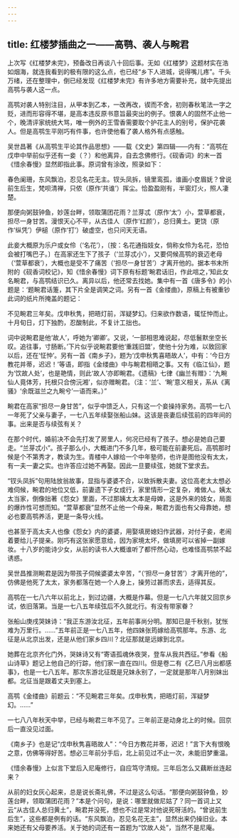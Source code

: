 ```yaml
---
---
---
```

title: 红楼梦插曲之一——高鹗、袭人与畹君
---




上次写《红楼梦未完》，预备改日再谈八十回后事。无如《红楼梦》这题材实在浩如烟海，就连我看到的极有限的这么点，也已经“乡下人进城，说得嘴儿疼”。千头万绪，还在整理中，倒已经发现《红楼梦未完》有许多地方需要补充，就中先提出高鹗与袭人这一点。

高鹗对袭人特别注目，从甲本到乙本，一改再改，锲而不舍，初则春秋笔法一字之贬，进而形容得不堪，是高本违反原书意旨最突出的例子。恨袭人的固然不止他一个，晚清评家统统大骂，唯一例外的王雪香需要取个护花主人的别号，保护花袭人。但是高鹗生平刚巧有件事，也许使他看了袭人格外有点感触。

吴世昌著《从高鹗生平论其作品思想》——载《文史》第四辑——内有：“高鹗在戊申中举前似乎还有一妾（？）和他离异，自去念佛修行。《砚香词》的末一首《惜余春慢》显然即指此事。原词曾有涂改，照录如下：

春色阑珊，东风飘泊，忍见名花无主。钗头凤拆，镜里鸾孤，谁画小奁眉妩？曾说前生后生，梵呗清禅，只侬（原作‘共谁’）挥尘。恰盈盈刚有，半窗灯火，照人凄楚。

那便向粥鼓钟鱼，妙莲台畔，领取蒲团花雨？兰芽忒（原作‘太’）小，萱草都衰，担尽一身甘苦。漫恨天心不平，从古佳人（原作‘红颜’），总归黄土。更饶（原作‘纵凭’）伊槌（原作‘打’）破虚空，也只问天无语。

此妾大概原为乐户或女伶（‘名花’），〔按：名花通指妓女，倘称女伶为名花，恐怕会被打嘴巴子。〕在高家还生下了孩子（‘兰芽忒小’），又要伺候高鹗的衰迈老母（‘萱草都衰’），大概也是受不了痛苦（‘担尽一身甘苦’）才离开他的。据本书末所附的《砚香词校记》，知《惜余春慢》词下原有标题‘畹君话旧，作此唁之，’知此女名畹君，与高鹗结识已久。离异以后，他还常去找她。集中有一首《唐多令》的小题是：‘题畹君话箑，其下片全是调笑之词。另有一首《金缕曲》，原稿上有被重钞此词的纸片所掩盖的题记：

不见畹君三年矣。戊申秋隽，把晤灯前，浑疑梦幻。归来欲作数语，辄怔忡而止。十月旬日，灯下独酌，忍酸制此，不复计工拙也。

词中说畹君是他‘故人’，呼她为‘卿卿’。又说，‘一部相思难说起，尽低鬟默坐空长叹。追往事，寸肠断。’下片似乎说畹君要他‘重践旧盟’，使他十分为难，以致回家以后，还在‘怔忡’。另有一首《南乡子》，题为‘戊申秋隽喜晤故人’，中有：‘今日方教花并蒂，迟迟！’等语，即指《金缕曲》中与畹君相晤之事。又有《临江仙》，题为‘饮故人处’，也是艳情，则此‘故人’亦即畹君。《遗稿》七律《幽兰有赠》：‘九畹仙人竟体芳，托根只合傍沅湘’，似亦赠畹君。（注：‘兰’、‘畹’意义相关，系从《离骚》‘余既滋兰之九畹兮’一语而来。）”

畹君在高家“担尽一身甘苦”，似乎中馈乏人，只有这一个妾操持家务。高鹗一七八一年死了父亲与妻子，一七八五年续娶张船山妹。这该是丧妻后续弦前的四年间的事。出来是否与续弦有关？

在那个时代，婚前决不会先打发了房里人，何况已经有了孩子。想必是她自己要走。“兰芽忒小”。孩子那么小，大概进门不多几年，极可能在前妻死后。高鹗那时候是个不第秀才，教读为生。青楼中人嫁给一个中年塾师，也许是图他没有太太，有一夫一妻之实。也许答应过她不再娶。因此一旦要续弦，她就下堂求去。

“钗头凤拆”句用陆放翁故事，显指与婆婆不合，以致拆散夫妻。这位高老太太想必难伺候，畹君的地位又低，前妻遗下子女成行，家里情形一定复杂，难做人。姨太太当家，倒像拙著《怨女》里面，不过那姨太太本是母婢，这是外来的妓女，局面的爆炸性可想而知。“萱草都衰”显然不止他一个母亲，畹君方面也有父母靠她，想必也要高鹗养活，更是一条导火线。

也甚至于高太夫人也像《怨女》内的婆婆，用娶填房媳妇作武器，对付子妾，老闹着要给儿子提亲。刚巧有这张家愿意给，因为家境太坏，做填房可以省掉一副嫁妆。十八岁的能诗少女，从前的读书人大概谁听了都怦然心动，也难怪高鹗禁不起诱惑。

吴世昌推测畹君是因为带孩子伺候婆婆太辛苦，“（‘担尽一身甘苦’）才离开他的”，仿佛是他死了太太，家务都落在她一个人身上，操劳过甚而求去，适得其反。

高鹗在一七八六年以前北上，到过边疆，大概是作幕。但是一七八六年就又回京乡试，依旧落第。当是一七八五年续弦后不久就北行。有没有带家眷？

张船山庚戌哭妹诗：“我正东游汝北征，五年前事尚分明。那知已是千秋别，犹怅难为万里行。……”五年前正是一七八五年，他四妹张筠嫁给高鹗那年。东游、北征是从北京出发，还是从他们家乡四川？北征那就是远嫁到北京。

她葬在北京齐化门外，哭妹诗又有“寄语孤魂休夜哭，登车从我共西征。”参看《船山诗草》题记上他自己的行踪，他们家一直在四川。但是卷二有《乙巳八月出都感事》，也是一七八五年。那次东游北征既是兄妹永别了，一定就是那年八月别妹出都。北征当是跟着丈夫到塞上。

高鹗《金缕曲》前题云：“不见畹君三年矣。戊申秋隽，把晤灯前，浑疑梦幻。……”

一七八八年秋天中举，已经与畹君三年不见了。三年前正是动身北上的时候。回京后一直没见过面。

《南乡子》也是记“戊申秋隽喜晤故人”：“今日方教花并蒂，迟迟！”言下大有恨晚之意，仿佛等得好苦。想必三年前分手后，北上前见过不止一次，未能旧梦重温。

《惜余春慢》上似言下堂后入尼庵修行，自应笃守清规。三年后怎么又藕断丝连起来？

从前的妇女灰心起来，总是说长斋礼佛，不过是这么句话。“那便向粥鼓钟鱼，妙莲台畔，领取蒲团花雨？”本是个问句，是说：哪里就做尼姑了？同一首词上又云“从古佳人总归黄土”，畹君并没死，想也不过是常对他说死呀活的。“曾说前生后生”，这些都是例有的话。“东风飘泊，忍见名花无主”，显然出来仍操旧业。本来她还有父母要养活。关于她的词还有一首题为“饮故人处”，当然不是尼庵。